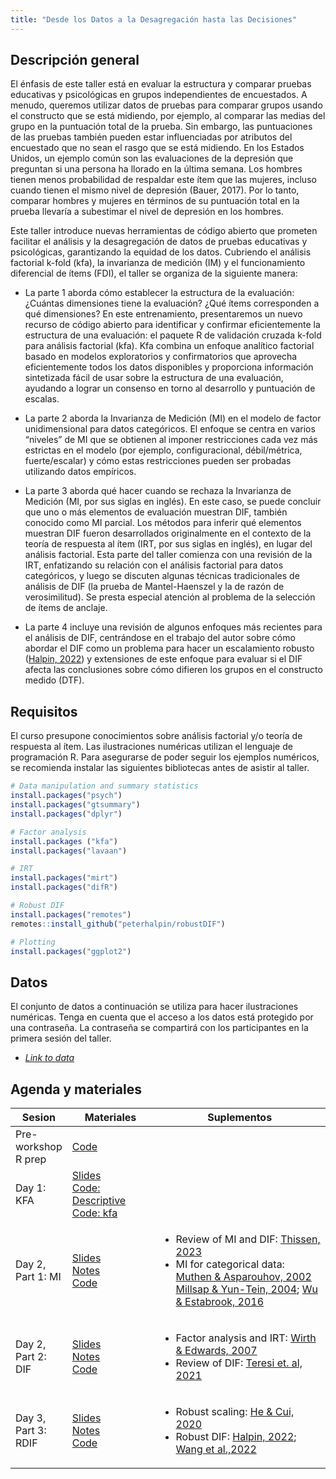 ```yaml
---
title: "Desde los Datos a la Desagregación hasta las Decisiones"
---
```


## Descripción general

El énfasis de este taller está en evaluar la estructura y comparar pruebas educativas y psicológicas en grupos independientes de encuestados. A menudo, queremos utilizar datos de pruebas para comparar grupos usando el constructo que se está midiendo, por ejemplo, al comparar las medias del grupo en la puntuación total de la prueba. Sin embargo, las puntuaciones de las pruebas también pueden estar influenciadas por atributos del encuestado que no sean el rasgo que se está midiendo. En los Estados Unidos, un ejemplo común son las evaluaciones de la depresión que preguntan si una persona ha llorado en la última semana. Los hombres tienen menos probabilidad de respaldar este ítem que las mujeres, incluso cuando tienen el mismo nivel de depresión (Bauer, 2017). Por lo tanto, comparar hombres y mujeres en términos de su puntuación total en la prueba llevaría a subestimar el nivel de depresión en los hombres.

Este taller introduce nuevas herramientas de código abierto que prometen facilitar el análisis y la desagregación de datos de pruebas educativas y psicológicas, garantizando la equidad de los datos. Cubriendo el análisis factorial k-fold (kfa), la invarianza de medición (IM) y el funcionamiento diferencial de ítems (FDI), el taller se organiza de la siguiente manera:

-   La parte 1 aborda cómo establecer la estructura de la evaluación: ¿Cuántas dimensiones tiene la evaluación? ¿Qué ítems corresponden a qué dimensiones? En este entrenamiento, presentaremos un nuevo recurso de código abierto para identificar y confirmar eficientemente la estructura de una evaluación: el paquete R de validación cruzada k-fold para análisis factorial (kfa). Kfa combina un enfoque analítico factorial basado en modelos exploratorios y confirmatorios que aprovecha eficientemente todos los datos disponibles y proporciona información sintetizada fácil de usar sobre la estructura de una evaluación, ayudando a lograr un consenso en torno al desarrollo y puntuación de escalas.

-   La parte 2 aborda la Invarianza de Medición (MI) en el modelo de factor unidimensional para datos categóricos. El enfoque se centra en varios "niveles" de MI que se obtienen al imponer restricciones cada vez más estrictas en el modelo (por ejemplo, configuracional, débil/métrica, fuerte/escalar) y cómo estas restricciones pueden ser probadas utilizando datos empíricos.

-   La parte 3 aborda qué hacer cuando se rechaza la Invarianza de Medición (MI, por sus siglas en inglés). En este caso, se puede concluir que uno o más elementos de evaluación muestran DIF, también conocido como MI parcial. Los métodos para inferir qué elementos muestran DIF fueron desarrollados originalmente en el contexto de la teoría de respuesta al ítem (IRT, por sus siglas en inglés), en lugar del análisis factorial. Esta parte del taller comienza con una revisión de la IRT, enfatizando su relación con el análisis factorial para datos categóricos, y luego se discuten algunas técnicas tradicionales de análisis de DIF (la prueba de Mantel-Haenszel y la de razón de verosimilitud). Se presta especial atención al problema de la selección de ítems de anclaje.

-   La parte 4 incluye una revisión de algunos enfoques más recientes para el análisis de DIF, centrándose en el trabajo del autor sobre cómo abordar el DIF como un problema para hacer un escalamiento robusto ([Halpin, 2022](https://arxiv.org/abs/2207.04598)) y extensiones de este enfoque para evaluar si el DIF afecta las conclusiones sobre cómo difieren los grupos en el constructo medido (DTF).

## Requisitos

El curso presupone conocimientos sobre análisis factorial y/o teoría de respuesta al ítem. Las ilustraciones numéricas utilizan el lenguaje de programación R. Para asegurarse de poder seguir los ejemplos numéricos, se recomienda instalar las siguientes bibliotecas antes de asistir al taller.

```r
# Data manipulation and summary statistics
install.packages("psych")
install.packages("gtsummary")
install.packages("dplyr")

# Factor analysis
install.packages ("kfa")
install.packages("lavaan")

# IRT
install.packages("mirt")
install.packages("difR")

# Robust DIF
install.packages("remotes")
remotes::install_github("peterhalpin/robustDIF")

# Plotting
install.packages("ggplot2")
```

## Datos

El conjunto de datos a continuación se utiliza para hacer ilustraciones numéricas. Tenga en cuenta que el acceso a los datos está protegido por una contraseña. La contraseña se compartirá con los participantes en la primera sesión del taller.

-   [*Link to data*](https://nyu.box.com/s/qbnid5p62jf00p1s2bohke984o2abwbi)

## Agenda y materiales

+---------------------+---------------------------------------------------------------------+--------------------------------------------------------------------------------------------------------------------------------------------+
| Sesion              | Materiales                                                          | Suplementos                                                                                                                                |
+=====================+=====================================================================+============================================================================================================================================+
| Pre-workshop R prep | [Code](files/Pre-workshop.html){target="_blank"}\                   |                                                                                                                                            |
+---------------------+---------------------------------------------------------------------+--------------------------------------------------------------------------------------------------------------------------------------------+
| Day 1: KFA          | [Slides](files/Day1_Slides.pdf){target="_blank"}\                   |                                                                                                                                            |
|                     | [Code: Descriptive](files/Day1_descriptives.html){target="_blank"}\ |                                                                                                                                            |
|                     | [Code: kfa](files/Day1_kfa.html){target="_blank"}\                  |                                                                                                                                            |
+---------------------+---------------------------------------------------------------------+--------------------------------------------------------------------------------------------------------------------------------------------+
| Day 2, Part 1: MI   | [Slides](files/Part1.html){target="_blank"}\                        | -   Review of MI and DIF: [Thissen, 2023](files/Thissen2023.pdf){target="_blank"}                                                          |
|                     | [Notes](files/Day2Part1_SPA.docx){target="_blank"}\                 | -   MI for categorical data: [Muthen & Asparouhov, 2002](files/Muthen2002.pdf){target="_blank"}\                                           |
|                     | [Code](files/Part1_code.html){target="_blank"}\                     |     [Millsap & Yun-Tein, 2004](files/Millsap2004.pdf){target="_blank"}; [Wu & Estabrook, 2016](files/Wu2016.pdf){target="_blank"}          |
+---------------------+---------------------------------------------------------------------+--------------------------------------------------------------------------------------------------------------------------------------------+
| Day 2, Part 2: DIF  | [Slides](files/Part2.html){target="_blank"}\                        | -   Factor analysis and IRT: [Wirth & Edwards, 2007](files/Wirth2007.pdf){target="_blank"}                                                 |
|                     | [Notes](files/Day2Part2_SPA.docx){target="_blank"}\                 | -   Review of DIF: [Teresi et. al, 2021](https://www.ncbi.nlm.nih.gov/pmc/articles/PMC8889890/){target="_blank"}                           |  
|                     | [Code](files/Part2_code.html){target="_blank"}\                     |                                                                                                                                            |
+---------------------+---------------------------------------------------------------------+--------------------------------------------------------------------------------------------------------------------------------------------+ 
| Day 3, Part 3: RDIF | [Slides]( ){target="_blank"}\                                       | -   Robust scaling: [He & Cui, 2020](files/He2020.pdf){target="_blank"}                                                                    |
|                     | [Notes]( ){target="_blank"}\                                        | -   Robust DIF: [Halpin, 2022](https://arxiv.org/abs/2207.04598){target="_blank"}; [Wang et al.,2022](files/Wang2022.pdf){target="_blank"} |
|                     | [Code]( ){target="_blank"}\                                         |                                                                                                                                            |
+---------------------+---------------------------------------------------------------------+--------------------------------------------------------------------------------------------------------------------------------------------+
